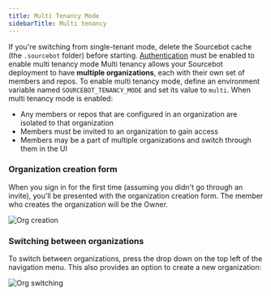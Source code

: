 ```yaml
---
title: Multi Tenancy Mode
sidebarTitle: Multi tenancy
---
```


<Warning>If you're switching from single-tenant mode, delete the Sourcebot cache (the `.sourcebot` folder) before starting.</Warning>
<Warning>[Authentication](/docs/configuration/authentication) must be enabled to enable multi tenancy mode</Warning>
Multi tenancy allows your Sourcebot deployment to have **multiple organizations**, each with their own set of members and repos. To enable multi tenancy mode, define an environment variable
named `SOURCEBOT_TENANCY_MODE` and set its value to `multi`. When multi tenancy mode is enabled:

- Any members or repos that are configured in an organization are isolated to that organization
- Members must be invited to an organization to gain access 
- Members may be a part of multiple organizations and switch through them in the UI


### Organization creation form

When you sign in for the first time (assuming you didn't go through an invite), you'll be presented with the organization creation form. The member who creates
the organization will be the Owner.

![Org creation](/images/org_create.png)

### Switching between organizations

To switch between organizations, press the drop down on the top left of the navigation menu. This also provides an option to create a new organization:

![Org switching](/images/org_switch.png)
